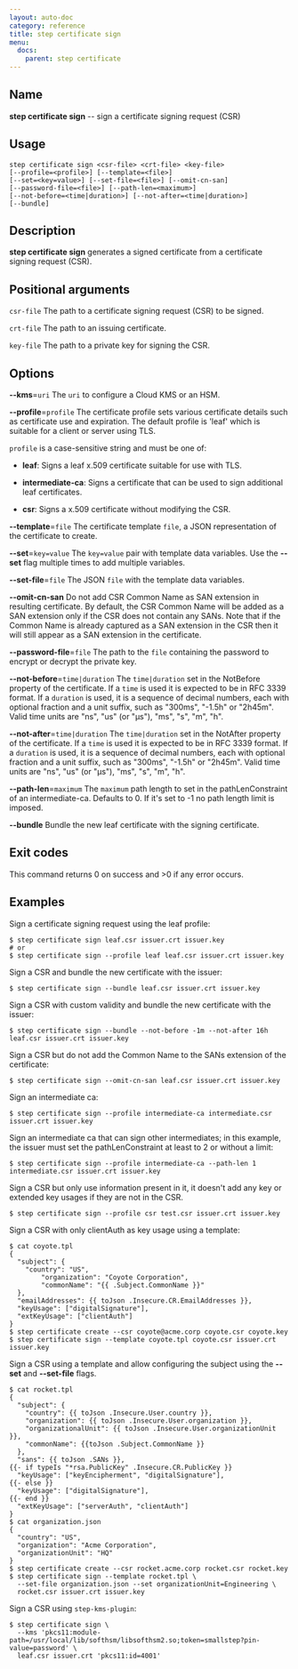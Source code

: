 ```yaml
---
layout: auto-doc
category: reference
title: step certificate sign
menu:
  docs:
    parent: step certificate
---
```


## Name
**step certificate sign** -- sign a certificate signing request (CSR)

## Usage

```raw
step certificate sign <csr-file> <crt-file> <key-file>
[--profile=<profile>] [--template=<file>]
[--set=<key=value>] [--set-file=<file>] [--omit-cn-san]
[--password-file=<file>] [--path-len=<maximum>]
[--not-before=<time|duration>] [--not-after=<time|duration>]
[--bundle]
```

## Description

**step certificate sign** generates a signed
certificate from a certificate signing request (CSR).

## Positional arguments

`csr-file`
The path to a certificate signing request (CSR) to be signed.

`crt-file`
The path to an issuing certificate.

`key-file`
The path to a private key for signing the CSR.

## Options


**--kms**=`uri`
The `uri` to configure a Cloud KMS or an HSM.

**--profile**=`profile`
The certificate profile sets various certificate details such as
  certificate use and expiration. The default profile is 'leaf' which is suitable
  for a client or server using TLS.

`profile` is a case-sensitive string and must be one of:

- **leaf**: Signs a leaf x.509 certificate suitable for use with TLS.

- **intermediate-ca**: Signs a certificate that can be used to sign additional leaf certificates.

- **csr**: Signs a x.509 certificate without modifying the CSR.

**--template**=`file`
The certificate template `file`, a JSON representation of the certificate to create.

**--set**=`key=value`
The `key=value` pair with template data variables. Use the **--set** flag multiple times to add multiple variables.

**--set-file**=`file`
The JSON `file` with the template data variables.

**--omit-cn-san**
Do not add CSR Common Name as SAN extension in resulting certificate.
By default, the CSR Common Name will be added as a SAN extension only if the CSR
does not contain any SANs. Note that if the Common Name is already captured as a
SAN extension in the CSR then it will still appear as a SAN extension in the
certificate.

**--password-file**=`file`
The path to the `file` containing the password to encrypt or decrypt the private key.

**--not-before**=`time|duration`
The `time|duration` set in the NotBefore property of the certificate. If a
`time` is used it is expected to be in RFC 3339 format. If a `duration` is
used, it is a sequence of decimal numbers, each with optional fraction and a
unit suffix, such as "300ms", "-1.5h" or "2h45m". Valid time units are "ns",
"us" (or "µs"), "ms", "s", "m", "h".

**--not-after**=`time|duration`
The `time|duration` set in the NotAfter property of the certificate. If a
`time` is used it is expected to be in RFC 3339 format. If a `duration` is
used, it is a sequence of decimal numbers, each with optional fraction and a
unit suffix, such as "300ms", "-1.5h" or "2h45m". Valid time units are "ns",
"us" (or "µs"), "ms", "s", "m", "h".

**--path-len**=`maximum`
The `maximum` path length to set in the pathLenConstraint of an intermediate-ca.
Defaults to 0. If it's set to -1 no path length limit is imposed.

**--bundle**
Bundle the new leaf certificate with the signing certificate.

## Exit codes

This command returns 0 on success and >0 if any error occurs.

## Examples

Sign a certificate signing request using the leaf profile:
```shell
$ step certificate sign leaf.csr issuer.crt issuer.key
# or
$ step certificate sign --profile leaf leaf.csr issuer.crt issuer.key
```

Sign a CSR and bundle the new certificate with the issuer:
```shell
$ step certificate sign --bundle leaf.csr issuer.crt issuer.key
```

Sign a CSR with custom validity and bundle the new certificate with the issuer:
```shell
$ step certificate sign --bundle --not-before -1m --not-after 16h leaf.csr issuer.crt issuer.key
```

Sign a CSR but do not add the Common Name to the SANs extension of the certificate:
```shell
$ step certificate sign --omit-cn-san leaf.csr issuer.crt issuer.key
```

Sign an intermediate ca:
```shell
$ step certificate sign --profile intermediate-ca intermediate.csr issuer.crt issuer.key
```

Sign an intermediate ca that can sign other intermediates; in this example, the
issuer must set the pathLenConstraint at least to 2 or without a limit:
```shell
$ step certificate sign --profile intermediate-ca --path-len 1 intermediate.csr issuer.crt issuer.key
```

Sign a CSR but only use information present in it, it doesn't add any key or
extended key usages if they are not in the CSR.
```shell
$ step certificate sign --profile csr test.csr issuer.crt issuer.key
```

Sign a CSR with only clientAuth as key usage using a template:
```shell
$ cat coyote.tpl
{
  "subject": {
    "country": "US",
        "organization": "Coyote Corporation",
        "commonName": "{{ .Subject.CommonName }}"
  },
  "emailAddresses": {{ toJson .Insecure.CR.EmailAddresses }},
  "keyUsage": ["digitalSignature"],
  "extKeyUsage": ["clientAuth"]
}
$ step certificate create --csr coyote@acme.corp coyote.csr coyote.key
$ step certificate sign --template coyote.tpl coyote.csr issuer.crt issuer.key
```

Sign a CSR using a template and allow configuring the subject using the
**--set** and **--set-file** flags.
```shell
$ cat rocket.tpl
{
  "subject": {
    "country": {{ toJson .Insecure.User.country }},
    "organization": {{ toJson .Insecure.User.organization }},
    "organizationalUnit": {{ toJson .Insecure.User.organizationUnit }},
    "commonName": {{toJson .Subject.CommonName }}
  },
  "sans": {{ toJson .SANs }},
{{- if typeIs "*rsa.PublicKey" .Insecure.CR.PublicKey }}
  "keyUsage": ["keyEncipherment", "digitalSignature"],
{{- else }}
  "keyUsage": ["digitalSignature"],
{{- end }}
  "extKeyUsage": ["serverAuth", "clientAuth"]
}
$ cat organization.json
{
  "country": "US",
  "organization": "Acme Corporation",
  "organizationUnit": "HQ"
}
$ step certificate create --csr rocket.acme.corp rocket.csr rocket.key
$ step certificate sign --template rocket.tpl \
  --set-file organization.json --set organizationUnit=Engineering \
  rocket.csr issuer.crt issuer.key
```

Sign a CSR using `step-kms-plugin`:
```shell
$ step certificate sign \
  --kms 'pkcs11:module-path=/usr/local/lib/softhsm/libsofthsm2.so;token=smallstep?pin-value=password' \
  leaf.csr issuer.crt 'pkcs11:id=4001'
```



